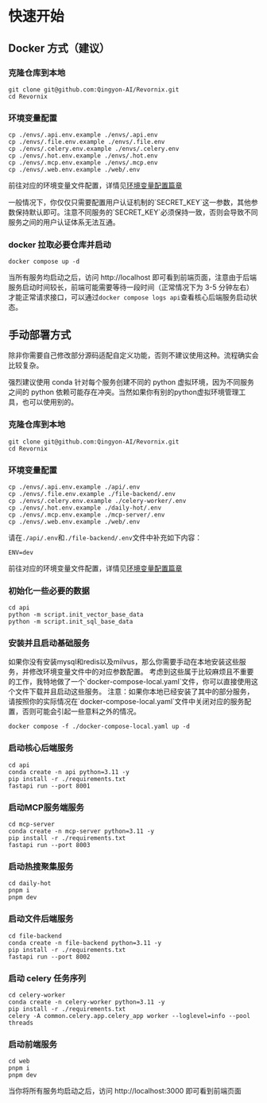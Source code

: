 
# 快速开始

## Docker 方式（建议）

<Steps>

### 克隆仓库到本地

```shell
git clone git@github.com:Qingyon-AI/Revornix.git
cd Revornix
```

### 环境变量配置

```shell
cp ./envs/.api.env.example ./envs/.api.env
cp ./envs/.file.env.example ./envs/.file.env
cp ./envs/.celery.env.example ./envs/.celery.env
cp ./envs/.hot.env.example ./envs/.hot.env
cp ./envs/.mcp.env.example ./envs/.mcp.env
cp ./envs/.web.env.example ./web/.env
```

前往对应的环境变量文件配置，详情见[环境变量配置篇章](environment)

<Callout>
一般情况下，你仅仅只需要配置用户认证机制的`SECRET_KEY`这一参数，其他参数保持默认即可。注意不同服务的`SECRET_KEY`必须保持一致，否则会导致不同服务之间的用户认证体系无法互通。
</Callout>

### docker 拉取必要仓库并启动

```shell
docker compose up -d
```

当所有服务均启动之后，访问 http://localhost 即可看到前端页面，注意由于后端服务启动时间较长，前端可能需要等待一段时间（正常情况下为 3-5 分钟左右）才能正常请求接口，可以通过`docker compose logs api`查看核心后端服务启动状态。

</Steps>

## 手动部署方式

除非你需要自己修改部分源码适配自定义功能，否则不建议使用这种。流程确实会比较复杂。

<Callout>
	强烈建议使用 conda 针对每个服务创建不同的 python 虚拟环境，因为不同服务之间的
	python
	依赖可能存在冲突。当然如果你有别的python虚拟环境管理工具，也可以使用别的。
</Callout>

<Steps>

### 克隆仓库到本地

```shell
git clone git@github.com:Qingyon-AI/Revornix.git
cd Revornix
```

### 环境变量配置

```shell
cp ./envs/.api.env.example ./api/.env
cp ./envs/.file.env.example ./file-backend/.env
cp ./envs/.celery.env.example ./celery-worker/.env
cp ./envs/.hot.env.example ./daily-hot/.env
cp ./envs/.mcp.env.example ./mcp-server/.env
cp ./envs/.web.env.example ./web/.env
```

请在`./api/.env`和`./file-backend/.env`文件中补充如下内容：

```
ENV=dev
```

前往对应的环境变量文件配置，详情见[环境变量配置篇章](environment)

### 初始化一些必要的数据

```shell
cd api
python -m script.init_vector_base_data
python -m script.init_sql_base_data
```

### 安装并且启动基础服务

<Callout>
	如果你没有安装mysql和redis以及milvus，那么你需要手动在本地安装这些服务，并修改环境变量文件中的对应参数配置。
	考虑到这些属于比较麻烦且不重要的工作，我特地做了一个`docker-compose-local.yaml`文件，你可以直接使用这个文件下载并且启动这些服务。
</Callout>

<Callout type="warning">
	注意：如果你本地已经安装了其中的部分服务，请按照你的实际情况在`docker-compose-local.yaml`文件中关闭对应的服务配置，否则可能会引起一些意料之外的情况。
</Callout>

```shell
docker compose -f ./docker-compose-local.yaml up -d 
```

### 启动核心后端服务

```shell
cd api
conda create -n api python=3.11 -y
pip install -r ./requirements.txt
fastapi run --port 8001
```

### 启动MCP服务端服务

```shell
cd mcp-server
conda create -n mcp-server python=3.11 -y
pip install -r ./requirements.txt
fastapi run --port 8003
```

### 启动热搜聚集服务

```shell
cd daily-hot
pnpm i 
pnpm dev
```

### 启动文件后端服务

```shell
cd file-backend
conda create -n file-backend python=3.11 -y
pip install -r ./requirements.txt
fastapi run --port 8002
```

### 启动 celery 任务序列

```shell
cd celery-worker
conda create -n celery-worker python=3.11 -y
pip install -r ./requirements.txt
celery -A common.celery.app.celery_app worker --loglevel=info --pool threads
```

### 启动前端服务

```shell
cd web
pnpm i
pnpm dev
```

</Steps>

当你将所有服务均启动之后，访问 http://localhost:3000 即可看到前端页面
